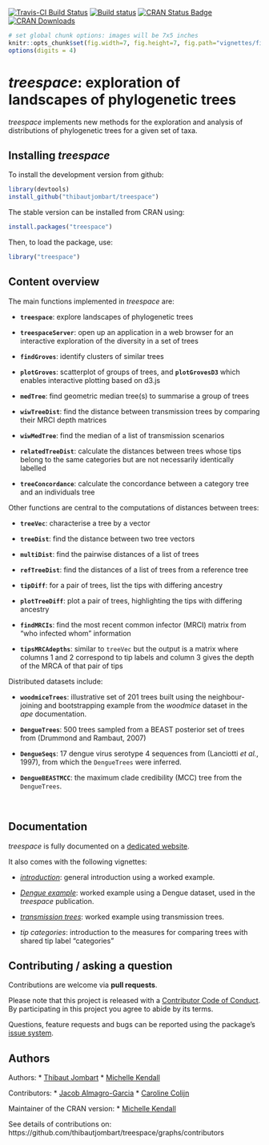 [![Travis-CI Build Status](https://travis-ci.org/thibautjombart/treespace.png?branch=master)](https://travis-ci.org/thibautjombart/treespace)
[![Build status](https://ci.appveyor.com/api/projects/status/klr8khh1ieb26rh4/branch/master?svg=true)](https://ci.appveyor.com/project/thibautjombart/treespace/branch/master)
[![CRAN Status Badge](http://www.r-pkg.org/badges/version/treespace)](https://cran.r-project.org/package=treespace)
[![CRAN Downloads](https://cranlogs.r-pkg.org/badges/treespace)](https://cran.r-project.org/package=treespace)


```r
# set global chunk options: images will be 7x5 inches
knitr::opts_chunk$set(fig.width=7, fig.height=7, fig.path="vignettes/figs/", cache=FALSE)
options(digits = 4)
```

*treespace*: exploration of landscapes of phylogenetic trees
============================================================

*treespace* implements new methods for the exploration and analysis of
distributions of phylogenetic trees for a given set of taxa.


Installing *treespace*
-------------
To install the development version from github:
```r
library(devtools)
install_github("thibautjombart/treespace")
```

The stable version can be installed from CRAN using:
```r
install.packages("treespace")
```

Then, to load the package, use:
```r
library("treespace")
```


Content overview
----------------

The main functions implemented in *treespace* are:

* __`treespace`__: explore landscapes of phylogenetic trees

* __`treespaceServer`__: open up an application in a web browser for an
  interactive exploration of the diversity in a set of trees

* __`findGroves`__: identify clusters of similar trees

* __`plotGroves`__: scatterplot of groups of trees, and __`plotGrovesD3`__ which
  enables interactive plotting based on d3.js

* __`medTree`__: find geometric median tree(s) to summarise a group of trees

* __`wiwTreeDist`__: find the distance between transmission trees by comparing their MRCI depth matrices

* __`wiwMedTree`__: find the median of a list of transmission scenarios

* __`relatedTreeDist`__: calculate the distances between trees whose tips belong to the same categories but are not necessarily identically labelled

* __`treeConcordance`__: calculate the concordance between a category tree and an individuals tree


Other functions are central to the computations of distances between trees:

* __`treeVec`__: characterise a tree by a vector

* __`treeDist`__: find the distance between two tree vectors

* __`multiDist`__: find the pairwise distances of a list of trees

* __`refTreeDist`__: find the distances of a list of trees from a reference tree

* __`tipDiff`__: for a pair of trees, list the tips with differing ancestry

* __`plotTreeDiff`__: plot a pair of trees, highlighting the tips with differing
  ancestry

* __`findMRCIs`__: find the most recent common infector (MRCI) matrix from "who infected whom" information

* __`tipsMRCAdepths`__: similar to `treeVec` but the output is a matrix where columns 1 and 2 correspond to tip labels and column 3 gives the depth of the MRCA of that pair of tips


Distributed datasets include:

* __`woodmiceTrees`__: illustrative set of 201 trees built using the
  neighbour-joining and bootstrapping example from the *woodmice* dataset in the
  *ape* documentation.

* __`DengueTrees`__: 500 trees sampled from a BEAST posterior set of trees from
  (Drummond and Rambaut, 2007)

* __`DengueSeqs`__: 17 dengue virus serotype 4 sequences from (Lanciotti *et
  al.*, 1997), from which the `DengueTrees` were inferred.

* __`DengueBEASTMCC`__: the maximum clade credibility (MCC) tree from the
  `DengueTrees`.




<br>

Documentation
-------------

*treespace* is fully documented on a [dedicated
 website](https://thibautjombart.github.io/treespace/). 

It also comes with the following vignettes:

-
  [*introduction*](https://thibautjombart.github.io/treespace/articles/introduction.html):
  general introduction using a worked example.

- [*Dengue
  example*](https://thibautjombart.github.io/treespace/articles/DengueVignette.html):
  worked example using a Dengue dataset, used in the *treespace* publication.

- [*transmission
  trees*](https://thibautjombart.github.io/treespace/articles/TransmissionTreesVignette.html):
  worked example using transmission trees.
  
- *tip categories*: introduction to the measures for comparing trees with shared tip label "categories"




Contributing / asking a question
--------------------------------
Contributions are welcome via **pull requests**.

Please note that this project is released with a [Contributor Code of
Conduct](CONDUCT.md). By participating in this project you agree to abide by its
terms.

Questions, feature requests and bugs can be reported using the package's [issue
system](https://github.com/thibautjombart/treespace/issues).




Authors
-------
Authors:
* [Thibaut Jombart](https://sites.google.com/site/thibautjombart/)
* [Michelle Kendall](http://www.imperial.ac.uk/people/m.kendall)

Contributors:
* [Jacob Almagro-Garcia](http://www.well.ox.ac.uk/jacob-almagro-garcia)
* [Caroline Colijn](http://www.imperial.ac.uk/people/c.colijn)

Maintainer of the CRAN version:
* [Michelle Kendall](http://www.imperial.ac.uk/people/m.kendall)



See details of contributions on: <br>
https://github.com/thibautjombart/treespace/graphs/contributors

